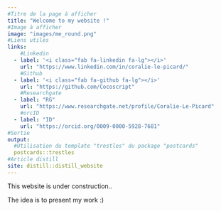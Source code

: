 ---
#Titre de la page à afficher
title: "Welcome to my website !"
#Image à afficher
image: "images/me_round.png"
#Liens utiles
links:
    #Linkedin
  - label: '<i class="fab fa-linkedin fa-lg"></i>'
    url: "https://www.linkedin.com/in/coralie-le-picard/"
    #Github
  - label: '<i class="fab fa-github fa-lg"></i>'
    url: "https://github.com/Cocoscript"
    #Researchgate
  - label: "RG"
    url: "https://www.researchgate.net/profile/Coralie-Le-Picard"
    #orcID
  - label: "ID"
    url: "https://orcid.org/0009-0000-5928-7681"
#Sortie
output:
  #Utilisation du template "trestles" du package "postcards"
  postcards::trestles
#Article distill
site: distill::distill_website
---

This website is under construction.. 

The idea is to present my work :)


